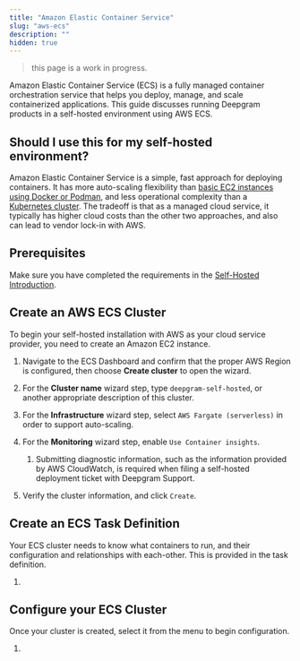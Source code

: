 ```yaml
---
title: "Amazon Elastic Container Service"
slug: "aws-ecs"
description: ""
hidden: true
---
```


> this page is a work in progress.

Amazon Elastic Container Service (ECS) is a fully managed container orchestration service that helps you deploy, manage, and scale containerized applications. This guide discusses running Deepgram products in a self-hosted environment using AWS ECS.

## Should I use this for my self-hosted environment?

Amazon Elastic Container Service is a simple, fast approach for deploying containers. It has more auto-scaling flexibility than [basic EC2 instances using Docker or Podman](/docs/dockerpodman), and less operational complexity than a [Kubernetes cluster](/docs/kubernetes). The tradeoff is that as a managed cloud service, it  typically has higher cloud costs than the other two approaches, and also can lead to vendor lock-in with AWS.

## Prerequisites

Make sure you have completed the requirements in the [Self-Hosted Introduction](/docs/self-hosted-introduction#prerequisites).

## Create an AWS ECS Cluster

To begin your self-hosted installation with AWS as your cloud service provider, you need to create an Amazon EC2 instance.

1. Navigate to the ECS Dashboard and confirm that the proper AWS Region is configured, then choose **Create cluster** to open the wizard.

2. For the **Cluster name** wizard step, type `deepgram-self-hosted`, or another appropriate description of this cluster.

3. For the **Infrastructure** wizard step, select `AWS Fargate (serverless)` in order to support auto-scaling.

4. For the **Monitoring** wizard step, enable `Use Container insights`.
   1. Submitting diagnostic information, such as the information provided by AWS CloudWatch, is required when filing a self-hosted deployment ticket with Deepgram Support.

5. Verify the cluster information, and click `Create`.

## Create an ECS Task Definition

Your ECS cluster needs to know what containers to run, and their configuration and relationships with each-other. This is provided in the task definition.

1. <br />

## Configure your ECS Cluster

Once your cluster is created, select it from the menu to begin configuration.

1. <br />
